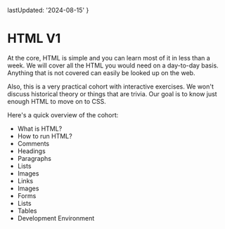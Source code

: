 
  lastUpdated: '2024-08-15'
}

# HTML V1

At the core, HTML is simple and you can learn most of it in less than a week. We will cover all the HTML you would need on a day-to-day basis. Anything that is not covered can easily be looked up on the web.

Also, this is a very practical cohort with interactive exercises. We won't discuss historical theory or things that are trivia. Our goal is to know just enough HTML to move on to CSS. 

Here's a quick overview of the cohort:

- What is HTML?
- How to run HTML?
- Comments
- Headings
- Paragraphs
- Lists
- Images
- Links
- Images
- Forms
- Lists
- Tables
- Development Environment